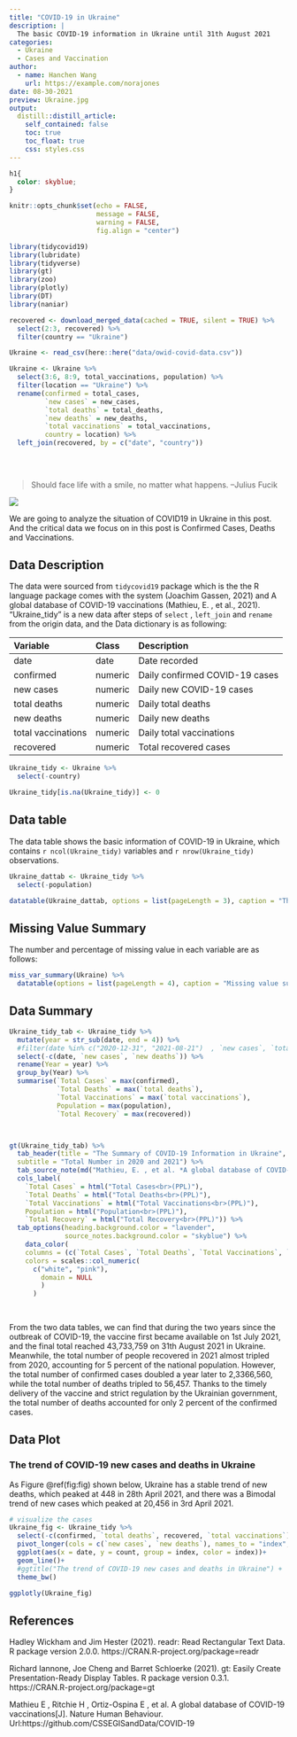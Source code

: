 ```yaml
---
title: "COVID-19 in Ukraine"
description: |
  The basic COVID-19 information in Ukraine until 31th August 2021
categories:
  - Ukraine
  - Cases and Vaccination
author:
  - name: Hanchen Wang
    url: https://example.com/norajones
date: 08-30-2021
preview: Ukraine.jpg
output:
  distill::distill_article:
    self_contained: false
    toc: true
    toc_float: true
    css: styles.css
---
```


```css
h1{
  color: skyblue;
}
```


```r
knitr::opts_chunk$set(echo = FALSE,
                      message = FALSE,
                      warning = FALSE,
                      fig.align = "center")
```

```r
library(tidycovid19)
library(lubridate)
library(tidyverse)
library(gt)
library(zoo)
library(plotly)
library(DT)
library(naniar)

```



```r
recovered <- download_merged_data(cached = TRUE, silent = TRUE) %>% 
  select(2:3, recovered) %>% 
  filter(country == "Ukraine") 

Ukraine <- read_csv(here::here("data/owid-covid-data.csv"))

Ukraine <- Ukraine %>% 
  select(3:6, 8:9, total_vaccinations, population) %>% 
  filter(location == "Ukraine") %>% 
  rename(confirmed = total_cases, 
         `new cases` = new_cases, 
         `total deaths` = total_deaths, 
         `new deaths` = new_deaths, 
         `total vaccinations` = total_vaccinations, 
         country = location) %>% 
  left_join(recovered, by = c("date", "country"))
  
    
  
```

> Should face life with a smile, no matter what happens.     --Julius Fucik

![ ](people.jpg)

We are going to analyze the situation of COVID19 in Ukraine in this post. And the critical data we focus on in this post is Confirmed Cases, Deaths and Vaccinations.

## Data Description

The data were sourced from `tidycovid19` package which is the the R language package comes with the system (Joachim Gassen, 2021) and A global database of COVID-19 vaccinations (Mathieu, E. , et al., 2021). "Ukraine_tidy" is a new data after steps of `select` , `left_join` and `rename` from the origin data, and the Data dictionary is as following:

|**Variable**      |**Class** |**Description**                 |
|:-----------------|:---------|:-------------------------------|
|date              |date      |Date recorded                   |
|confirmed         |numeric   |Daily confirmed COVID-19 cases  |
|new cases         |numeric   |Daily new COVID-19 cases        |
|total deaths      |numeric   |Daily total deaths              |
|new deaths        |numeric   |Daily new deaths                |
|total vaccinations|numeric   |Daily total vaccinations        | 
|recovered         |numeric   |Total recovered cases           |




```r
Ukraine_tidy <- Ukraine %>% 
  select(-country)

Ukraine_tidy[is.na(Ukraine_tidy)] <- 0 

```




## Data table

The data table shows the basic information of COVID-19 in Ukraine, which contains `r ncol(Ukraine_tidy)` variables and `r nrow(Ukraine_tidy)` observations. 


```r
Ukraine_dattab <- Ukraine_tidy %>% 
  select(-population)

datatable(Ukraine_dattab, options = list(pageLength = 3), caption = "The Basic Information of COVOD-19 in Ukraine Until 31th August 2021")
```
## Missing Value Summary

The number and percentage of missing value in each variable are as follows:


```r
miss_var_summary(Ukraine) %>% 
  datatable(options = list(pageLength = 4), caption = "Missing value summary")
```

## Data Summary

```r
Ukraine_tidy_tab <- Ukraine_tidy %>% 
  mutate(year = str_sub(date, end = 4)) %>% 
  #filter(date %in% c("2020-12-31", "2021-08-21")  , `new cases`, `total deaths`, population, recovered
  select(-c(date, `new cases`, `new deaths`)) %>% 
  rename(Year = year) %>% 
  group_by(Year) %>% 
  summarise(`Total Cases` = max(confirmed), 
            `Total Deaths` = max(`total deaths`), 
            `Total Vaccinations` = max(`total vaccinations`), 
            Population = max(population), 
            `Total Recovery` = max(recovered))



gt(Ukraine_tidy_tab) %>% 
  tab_header(title = "The Summary of COVID-19 Information in Ukraine",
  subtitle = "Total Number in 2020 and 2021") %>% 
  tab_source_note(md("Mathieu, E. , et al. *A global database of COVID-19 vaccinations.* Nature Human Behaviour.")) %>% 
  cols_label(
    `Total Cases` = html("Total Cases<br>(PPL)"),
    `Total Deaths` = html("Total Deaths<br>(PPL)"),
    `Total Vaccinations` = html("Total Vaccinations<br>(PPL)"),
    Population = html("Population<br>(PPL)"),
    `Total Recovery` = html("Total Recovery<br>(PPL)")) %>% 
  tab_options(heading.background.color = "lavender", 
              source_notes.background.color = "skyblue") %>% 
    data_color(
    columns = (c(`Total Cases`, `Total Deaths`, `Total Vaccinations`, `Total Recovery`)),
    colors = scales::col_numeric(
      c("white", "pink"),
        domain = NULL
        )
      )
    
    
```
From the two data tables, we can find that during the two years since the outbreak of COVID-19, the vaccine first became available on 1st July 2021, and the final total reached 43,733,759 on 31th August 2021 in Ukraine. Meanwhile, the total number of people recovered in 2021 almost tripled from 2020, accounting for 5 percent of the national population. However, the total number of confirmed cases doubled a year later to 2,3366,560, while the total number of deaths tripled to 56,457. Thanks to the timely delivery of the vaccine and strict regulation by the Ukrainian government, the total number of deaths accounted for only 2 percent of the confirmed cases.


## Data Plot

### The trend of COVID-19 new cases and deaths in Ukraine

As Figure \@ref(fig:fig) shown below, Ukraine has a stable trend of new deaths, which peaked at 448 in 28th April 2021, and there was a Bimodal trend of new cases which peaked at 20,456 in 3rd April 2021.



```r
# visualize the cases
Ukraine_fig <- Ukraine_tidy %>% 
  select(-c(confirmed, `total deaths`, recovered, `total vaccinations`)) %>% 
  pivot_longer(cols = c(`new cases`, `new deaths`), names_to = "index", values_to = "count") %>% 
  ggplot(aes(x = date, y = count, group = index, color = index))+
  geom_line()+ 
  #ggtitle("The trend of COVID-19 new cases and deaths in Ukraine") +
  theme_bw()

ggplotly(Ukraine_fig)
```



## References

Hadley Wickham and Jim Hester (2021). readr: Read Rectangular Text Data. R package version 2.0.0. https://CRAN.R-project.org/package=readr

Richard Iannone, Joe Cheng and Barret Schloerke (2021). gt: Easily Create Presentation-Ready Display Tables. R package version 0.3.1. https://CRAN.R-project.org/package=gt

Mathieu E , Ritchie H , Ortiz-Ospina E , et al. A global database of COVID-19 vaccinations[J]. Nature Human Behaviour. Url:https://github.com/CSSEGISandData/COVID-19

